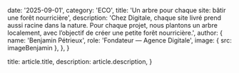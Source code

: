 
  date: '2025-09-01',
  category: 'ECO',
  title: 'Un arbre pour chaque site: bâtir une forêt nourricière',
  description:
    'Chez Digitale, chaque site livré prend aussi racine dans la nature. Pour chaque projet, nous plantons un arbre localement, avec l’objectif de créer une petite forêt nourricière.',
  author: {
    name: 'Benjamin Pétrieux',
    role: 'Fondateur — Agence Digitale',
    image: { src: imageBenjamin },
  },
}

  title: article.title,
  description: article.description,
}

<Head>
  <script
    type="application/ld+json"
    dangerouslySetInnerHTML={{
      __html: JSON.stringify({
        "@context": "https://schema.org",
        "@type": "FAQPage",
        "mainEntity": [
          {
            "@type": "Question",
            "name": "Pourquoi planter un arbre pour chaque site ?",
            "acceptedAnswer": {
              "@type": "Answer",
              "text": "Chaque projet devient une double contribution : un site performant pour votre entreprise et un arbre vivant qui participe à la création d’un écosystème durable."
            }
          },
          {
            "@type": "Question",
            "name": "Qu’est-ce qu’une forêt nourricière ?",
            "acceptedAnswer": {
              "@type": "Answer",
              "text": "Une forêt nourricière imite la nature : elle combine arbres fruitiers, arbustes et plantes vivaces qui se soutiennent entre eux, créant un écosystème résilient et productif."
            }
          },
          {
            "@type": "Question",
            "name": "Où les arbres sont-ils plantés ?",
            "acceptedAnswer": {
              "@type": "Answer",
              "text": "Les arbres sont plantés localement sur un terrain qui m’appartient, ce qui permet d’en assurer l’entretien et de suivre leur croissance."
            }
          }
        ]
      }),
    }}
  />
</Head>


### Une initiative simple, un impact concret  
Chez Digitale, chaque site livré ne se résume pas à un projet numérique : il devient aussi une contribution à la nature. Pour chaque nouveau site, nous plantons un arbre sur un terrain local, avec un objectif simple et concret : créer au fil des années une petite forêt nourricière.  

### Pourquoi une forêt nourricière ?  
Une forêt nourricière s’inspire des écosystèmes naturels. Contrairement à une plantation en monoculture, elle combine différentes espèces: arbres fruitiers, arbustes, plantes vivaces qui se soutiennent mutuellement.  
Résultat : un espace vivant, productif et résilient, qui nourrit autant la biodiversité que les humains.  

### Planter localement, c’est agir durablement  
En choisissant de planter les arbres ici, sur un terrain qui m’appartient, je peux en prendre soin au quotidien et garantir leur croissance. C’est une manière de m’impliquer directement, sans intermédiaire, et de voir concrètement la forêt grandir, saison après saison.  

### Et pour vous, clients ?  
Chaque projet que nous réalisons chez Digitale devient une double contribution :  

- **Un site performant** pour votre entreprise.  
- **Un arbre vivant**, qui participe à la création d’un écosystème durable.  

Vos projets ne font pas qu’avancer en ligne : ils prennent aussi racine dans le sol.  

### Conclusion  
À long terme, l’objectif est de transformer ce terrain en un espace vivant et nourricier. Une forêt où la technologie et la nature s’entrelacent symboliquement : des sites web qui poussent, et des arbres qui grandissent.  

---
<FAQ
title="FAQ: Arbres et forêt nourricière"
  faqs={[
    {
      question: 'Pourquoi planter un arbre pour chaque site ?',
      answer:
        'Chaque projet devient une double contribution : un site performant pour votre entreprise et un arbre vivant qui participe à la création d’un écosystème durable.',
    },
    {
      question: 'Qu’est-ce qu’une forêt nourricière ?',
      answer:
        'Une forêt nourricière imite la nature : elle combine arbres fruitiers, arbustes et plantes vivaces qui se soutiennent entre eux, créant un écosystème résilient et productif.',
    },
    {
      question: 'Où les arbres sont-ils plantés ?',
      answer:
        'Les arbres sont plantés localement sur un terrain qui m’appartient, ce qui permet d’en assurer l’entretien et de suivre leur croissance.',
    },
  ]}
/>

---

<ContactSection
  title="Envie d’un site qui fait pousser des arbres ?"
  ctaLabel="Démarrer un projet durable"
/>